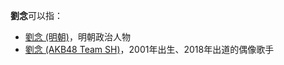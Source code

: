 '''劉念'''可以指：
* [[劉念_(明朝)|劉念 (明朝)]]，明朝政治人物
* [[劉念_(AKB48_Team_SH)|劉念 (AKB48 Team SH)]]，2001年出生、2018年出道的偶像歌手

{{Disambiguation|S|Cat=二字刘姓人名消歧义}}